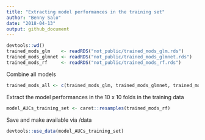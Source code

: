 ```yaml
---
title: "Extracting model performances in the training set"
author: "Benny Salo"
date: "2018-04-13"
output: github_document
---
```


```r
devtools::wd()
trained_mods_glm    <- readRDS("not_public/trained_mods_glm.rds")
trained_mods_glmnet <- readRDS("not_public/trained_mods_glmnet.rds")
trained_mods_rf     <- readRDS("not_public/trained_mods_rf.rds")
```

Combine all models

```r
trained_mods_all <- c(trained_mods_glm, trained_mods_glmnet, trained_mods_rf)
```


Extract the model performances in the 10 x 10 folds in the training data
```r
model_AUCs_training_set <- caret::resamples(trained_mods_rf)
```

Save and make available via /data
```r
devtools::use_data(model_AUCs_training_set)
```

